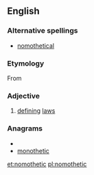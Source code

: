 ==English==

===Alternative spellings===
* [[nomothetical]]

===Etymology===
From {{etyl|el}}
{{rfe}}

===Adjective===
{{en-adj}}
# {{rare}} [[define|defining]] [[law]]s

===Anagrams===
* {{alphagram|cehimnoott}}
* [[monothetic#English|monothetic]]

[[et:nomothetic]]
[[pl:nomothetic]]